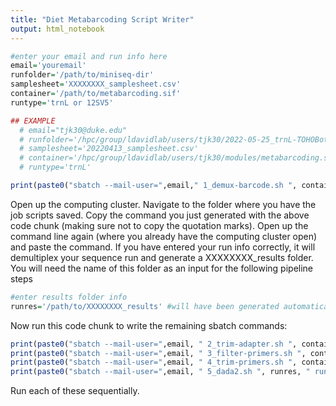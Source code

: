 ```yaml
---
title: "Diet Metabarcoding Script Writer"
output: html_notebook
---
```



```r
#enter your email and run info here
email='youremail'
runfolder='/path/to/miniseq-dir'
samplesheet='XXXXXXXX_samplesheet.csv'
container='/path/to/metabarcoding.sif'
runtype='trnL or 12SV5' 

## EXAMPLE
  # email="tjk30@duke.edu"
  # runfolder='/hpc/group/ldavidlab/users/tjk30/2022-05-25_trnL-TOHOBot/220525_MN00462_0219_A000H3TMLN'
  # samplesheet='20220413_samplesheet.csv'
  # container='/hpc/group/ldavidlab/users/tjk30/modules/metabarcoding.sif'
  # runtype='trnL'
```


```r
print(paste0("sbatch --mail-user=",email," 1_demux-barcode.sh ", container, " ", runfolder, " ", samplesheet))
```

Open up the computing cluster. Navigate to the folder where you have the job scripts saved. Copy the command you just generated with the above code chunk (making sure not to copy the quotation marks). Open up the command line again (where you already have the computing cluster open) and paste the command. If you have entered your run info correctly, it will demultiplex your sequence run and generate a XXXXXXXX_results folder. You will need the name of this folder as an input for the following pipeline steps

```r
#enter results folder info 
runres='/path/to/XXXXXXXX_results' #will have been generated automatically by 1_demux_barcode.sh as <year><month><day>_results--enter the exact folder name with its file path here
```

Now run this code chunk to write the remaining sbatch commands:


```r
print(paste0("sbatch --mail-user=",email, " 2_trim-adapter.sh ", container, " ", runres))
print(paste0("sbatch --mail-user=",email, " 3_filter-primers.sh ", container, " ", runres))
print(paste0("sbatch --mail-user=",email, " 4_trim-primers.sh ", container, " ", runres," ",runtype))
print(paste0("sbatch --mail-user=",email, " 5_dada2.sh ", runres, " runtype, ", container))
```

Run each of these sequentially. 

